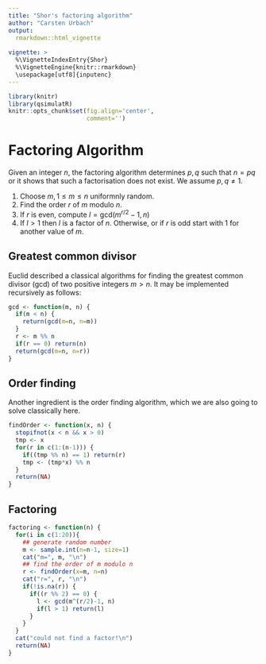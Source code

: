 ```yaml
---
title: "Shor's factoring algorithm"
author: "Carsten Urbach"
output:
  rmarkdown::html_vignette
    
vignette: >
  %\VignetteIndexEntry{Shor}
  %\VignetteEngine{knitr::rmarkdown}
  \usepackage[utf8]{inputenc}
---
```


```r
library(knitr)
library(qsimulatR)
knitr::opts_chunk$set(fig.align='center',
                      comment='')
```

# Factoring Algorithm

Given an integer $n$, the factoring algorithm determines $p, q$ such
that $n=pq$ or it shows that such a factorisation does not exist. We
assume $p,q\neq 1$.

1. Choose $m, 1\leq m \leq n$ uniformnly random.
2. Find the order $r$ of $m$ modulo $n$.
3. If $r$ is even, compute $l=\mathrm{gcd}(m^{r/2}-1, n)$
4. If $l>1$ then $l$ is a factor of $n$. Otherwise, or if $r$ is odd
   start with 1 for another value of $m$.

## Greatest common divisor

Euclid described a classical algorithms for finding the greatest
common divisor (gcd) of two positive integers $m > n$.
It may be implemented recursively as follows:

```r
gcd <- function(m, n) {
  if(m < n) {
    return(gcd(m=n, n=m))
  }
  r <- m %% n
  if(r == 0) return(n)
  return(gcd(m=n, n=r))
}
```

## Order finding

Another ingredient is the order finding algorithm, which we are also
going to solve classically here.

```r
findOrder <- function(x, n) {
  stopifnot(x < n && x > 0)
  tmp <- x
  for(r in c(1:(n-1))) {
    if((tmp %% n) == 1) return(r)
    tmp <- (tmp*x) %% n
  }
  return(NA)
}
```

## Factoring

```r
factoring <- function(n) {
  for(i in c(1:20)){
    ## generate random number
    m <- sample.int(n=n-1, size=1)
    cat("m=", m, "\n")
    ## find the order of m modulo n
    r <- findOrder(x=m, n=n)
    cat("r=", r, "\n")
    if(!is.na(r)) {
      if((r %% 2) == 0) {
        l <- gcd(m^(r/2)-1, n)
        if(l > 1) return(l)
      }
    }
  }
  cat("could not find a factor!\n")
  return(NA)
}
```

